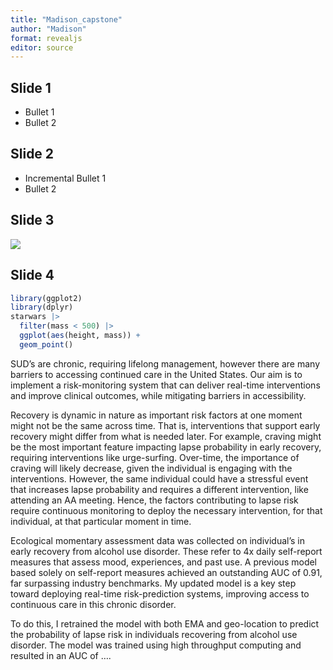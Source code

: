 ```yaml
---
title: "Madison_capstone"
author: "Madison" 
format: revealjs
editor: source
---
```


## Slide 1

-   Bullet 1
-   Bullet 2

## Slide 2

::: incremental
-   Incremental Bullet 1
-   Bullet 2
:::

## Slide 3

![](aud_ema.png)

## Slide 4

```r
library(ggplot2)
library(dplyr)
starwars |>  
  filter(mass < 500) |>  
  ggplot(aes(height, mass)) +
  geom_point() 
```

SUD's are chronic, requiring lifelong management, however there are many barriers to accessing continued care in the United States. Our aim is to implement a risk-monitoring system that can deliver real-time interventions and improve clinical outcomes, while mitigating barriers in accessibility. 

Recovery is dynamic in nature as important risk factors at one moment might not be the same across time. That is, interventions that support early recovery might differ from what is needed later. For example, craving might be the most important feature impacting lapse probability in early recovery, requiring interventions like urge-surfing. Over-time, the importance of craving will likely decrease, given the individual is engaging with the interventions. However, the same individual could have a stressful event that increases lapse probability and requires a different intervention, like attending an AA meeting. Hence, the factors contributing to lapse risk require continuous monitoring to deploy the necessary intervention, for that individual, at that particular moment in time.

Ecological momentary assessment data was collected on individual's in early recovery from alcohol use disorder. These refer to 4x daily self-report measures that assess mood, experiences, and past use. A previous model based solely on self-report measures achieved an outstanding AUC of 0.91, far surpassing industry benchmarks. My updated model is a key step toward deploying real-time risk-prediction systems, improving access to continuous care in this chronic disorder.


To do this, I retrained the model with both EMA and geo-location to predict the probability of lapse risk in individuals recovering from alcohol use disorder. The model was trained using high throughput computing and resulted in an AUC of ....
